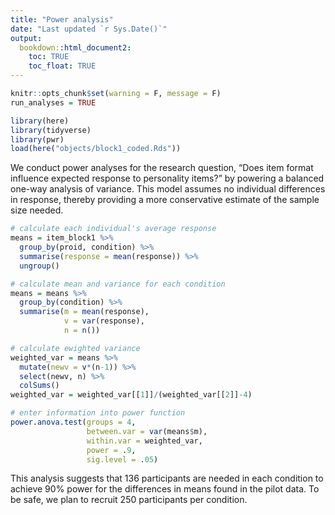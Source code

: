 ```yaml
---
title: "Power analysis"
date: "Last updated `r Sys.Date()`"
output: 
  bookdown::html_document2:
    toc: TRUE
    toc_float: TRUE
---
```


```r
knitr::opts_chunk$set(warning = F, message = F)
run_analyses = TRUE
```

```r
library(here)
library(tidyverse)
library(pwr)
load(here("objects/block1_coded.Rds"))
```


We conduct power analyses for the research question, "Does item format influence expected response to personality items?" by powering a balanced one-way analysis of variance. This model assumes no individual differences in response, thereby providing a more conservative estimate of the sample size needed.

```r
# calculate each individual's average response
means = item_block1 %>% 
  group_by(proid, condition) %>% 
  summarise(response = mean(response)) %>% 
  ungroup() 

# calculate mean and variance for each condition
means = means %>% 
  group_by(condition) %>%
  summarise(m = mean(response),
            v = var(response),
            n = n()) 

# calculate ewighted variance
weighted_var = means %>% 
  mutate(newv = v*(n-1)) %>% 
  select(newv, n) %>% 
  colSums() 
weighted_var = weighted_var[[1]]/(weighted_var[[2]]-4)

# enter information into power function
power.anova.test(groups = 4, 
                 between.var = var(means$m), 
                 within.var = weighted_var,
                 power = .9, 
                 sig.level = .05)
```

This analysis suggests that 136 participants are needed in each condition to achieve 90% power for the differences in means found in the pilot data. To be safe, we plan to recruit 250 participants per condition.


